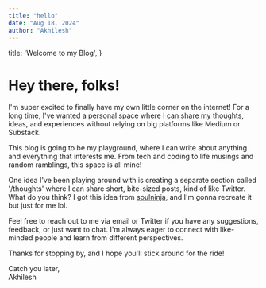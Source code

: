 ```yaml
---
title: "hello"
date: "Aug 18, 2024"
author: "Akhilesh"
---
```



  title: 'Welcome to my Blog',
}

# Hey there, folks!

I'm super excited to finally have my own little corner on the internet! For a long time, I've wanted a personal space where I can share my thoughts, ideas, and experiences without relying on big platforms like Medium or Substack.

This blog is going to be my playground, where I can write about anything and everything that interests me. From tech and coding to life musings and random ramblings, this space is all mine!

One idea I've been playing around with is creating a separate section called '/thoughts' where I can share short, bite-sized posts, kind of like Twitter. What do you think? I got this idea from [soulninja](https://streams.place/soulninja), and I'm gonna recreate it but just for me lol. 

Feel free to reach out to me via email or Twitter if you have any suggestions, feedback, or just want to chat. I'm always eager to connect with like-minded people and learn from different perspectives.

Thanks for stopping by, and I hope you'll stick around for the ride!

Catch you later,  
Akhilesh
